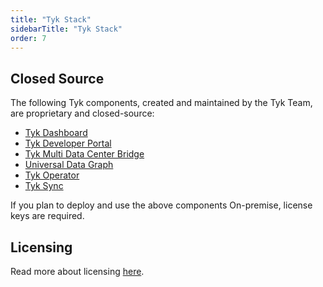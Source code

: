 ```yaml
---
title: "Tyk Stack"
sidebarTitle: "Tyk Stack"
order: 7
---
```



<OssProductListInclude/>

## Closed Source

The following Tyk components, created and maintained by the Tyk Team, are proprietary and closed-source:

* [Tyk Dashboard](/tyk-dashboard)
* [Tyk Developer Portal](/tyk-developer-portal)
* [Tyk Multi Data Center Bridge](/api-management/mdcb#managing-geographically-distributed-gateways-to-minimize-latency-and-protect-data-sovereignty)
* [Universal Data Graph](/api-management/data-graph#overview)
* [Tyk Operator](/api-management/automations/operator#what-is-tyk-operator)
* [Tyk Sync](/api-management/automations/sync)

If you plan to deploy and use the above components On-premise, license keys are required.

## Licensing
Read more about licensing [here](/apim#licensing).